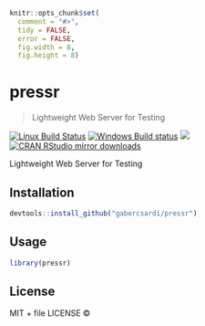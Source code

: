 
```r
knitr::opts_chunk$set(
  comment = "#>",
  tidy = FALSE,
  error = FALSE,
  fig.width = 8,
  fig.height = 8)
```

# pressr

> Lightweight Web Server for Testing

[![Linux Build Status](https://travis-ci.org/gaborcsardi/pressr.svg?branch=master)](https://travis-ci.org/gaborcsardi/pressr)
[![Windows Build status](https://ci.appveyor.com/api/projects/status/github/gaborcsardi/pressr?svg=true)](https://ci.appveyor.com/project/gaborcsardi/pressr)
[![](http://www.r-pkg.org/badges/version/pressr)](http://www.r-pkg.org/pkg/pressr)
[![CRAN RStudio mirror downloads](http://cranlogs.r-pkg.org/badges/pressr)](http://www.r-pkg.org/pkg/pressr)


Lightweight Web Server for Testing

## Installation

```r
devtools::install_github("gaborcsardi/pressr")
```

## Usage

```r
library(pressr)
```

## License

MIT + file LICENSE © 
